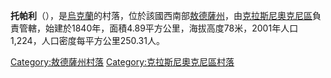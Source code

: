 {{coord|47|36|13|N|29|17|34|E|scale:30000|display=title}}

'''托帕利'''（{{lang-uk|Топали}}），是[[烏克蘭|烏克蘭]]的村落，位於該國西南部[[敖德薩州|敖德薩州]]，由[[克拉斯尼奧克尼區|克拉斯尼奧克尼區]]負責管轄，始建於1840年，面積4.89平方公里，海拔高度78米，2001年人口1,224，人口密度每平方公里250.31人。

{{DEFAULTSORT:Топали}}
[[Category:敖德薩州村落|Category:敖德薩州村落]]
[[Category:克拉斯尼奧克尼區村落|Category:克拉斯尼奧克尼區村落]]


{{Odessa-geo-stub}}